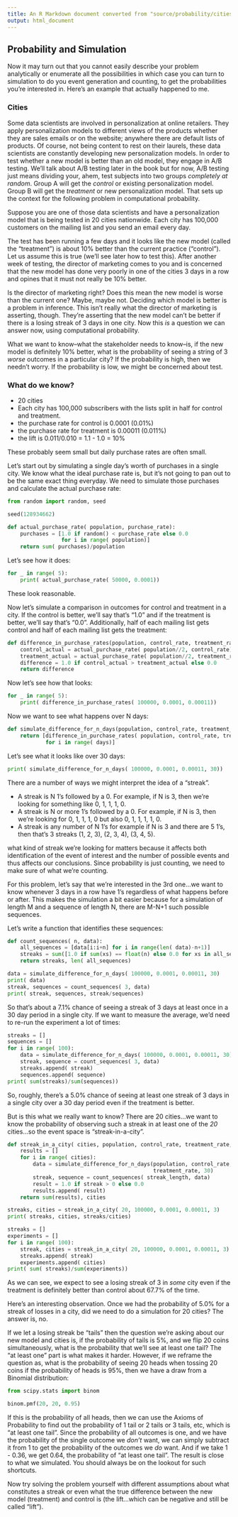 ```yaml
---
title: An R Markdown document converted from "source/probability/cities.ipynb"
output: html_document
---
```


## Probability and Simulation

Now it may turn out that you cannot easily describe your problem analytically or enumerate all the possibilities in which case you can turn to simulation to do you event generation and counting, to get the probabilities you're interested in. Here's an example that actually happened to me.

### Cities

Some data scientists are involved in personalization at online retailers. They apply personalization models to different views of the products whether they are sales emails or on the website; anywhere there are default lists of products. Of course, not being content to rest on their laurels, these data scientists are constantly developing new personalization models. In order to test whether a new model is better than an old model, they engage in A/B testing. We'll talk about A/B testing later in the book but for now, A/B testing just means dividing your, ahem, test subjects into two groups *completely at random*. Group A will get the *control* or existing personalization model. Group B will get the *treatment* or new personalization model. That sets up the context for the following problem in computational probability.

Suppose you are one of those data scientists and have a personalization model that is being tested in 20 cities nationwide. Each city has 100,000 customers on the mailing list and you send an email every day.

The test has been running a few days and it looks like the new model (called the "treatment") is about 10% better than the current practice ("control"). Let us assume this is true (we'll see later how to test this). After another week of testing, the director of marketing comes to you and is concerned that the new model has done very poorly in one of the cities 3 days in a row and opines that it must not really be 10% better.

Is the director of marketing right? Does this mean the new model is worse than the current one? Maybe, maybe not. Deciding which model is better is a problem in inference. This isn't really what the director of marketing is asserting, though. They're asserting that the new model can't be better if there is a losing streak of 3 days in one city. Now this *is* a question we can answer now, using computational probability.

What we want to know--what the stakeholder needs to know--is, if the new model is definitely 10% better, what is the probability of seeing a string of 3 *worse* outcomes in a particular city? If the probability is high, then we needn't worry. If the probability is low, we might be concerned about test.

### What do we know?

* 20 cities
* Each city has 100,000 subscribers with the lists split in half for control and treatment.
* the purchase rate for control is 0.0001 (0.01%)
* the purchase rate for treatment is 0.00011 (0.011%)
* the lift is 0.011/0.010 = 1.1 - 1.0 = 10%

These probably seem small but daily purchase rates are often small.

Let's start out by simulating a single day's worth of purchases in a single city. We know what the ideal purchase rate is, but it's not going to pan out to be the same exact thing everyday. We need to simulate those purchases and calculate the actual purchase rate:

```python
from random import random, seed
```

```python
seed(128934662)
```

```python
def actual_purchase_rate( population, purchase_rate):
    purchases = [1.0 if random() < purchase_rate else 0.0 
                 for i in range( population)]
    return sum( purchases)/population
```

Let's see how it does:

```python
for _ in range( 5):
    print( actual_purchase_rate( 50000, 0.0001))
```

These look reasonable.

Now let's simulate a comparison in outcomes for control and treatment in a city. If the control is better, we'll say that's "1.0" and if the treatment is better, we'll say that's "0.0". Additionally, half of each mailing list gets control and half of each mailing list gets the treatment:

```python
def difference_in_purchase_rates(population, control_rate, treatment_rate):
    control_actual = actual_purchase_rate( population//2, control_rate)
    treatment_actual = actual_purchase_rate( population//2, treatment_rate)
    difference = 1.0 if control_actual > treatment_actual else 0.0
    return difference
```

Now let's see how that looks:

```python
for _ in range( 5):
    print( difference_in_purchase_rates( 100000, 0.0001, 0.00011))
```

Now we want to see what happens over N days:

```python
def simulate_difference_for_n_days(population, control_rate, treatment_rate, days):
    return [difference_in_purchase_rates( population, control_rate, treatment_rate)
            for i in range( days)]
```

Let's see what it looks like over 30 days:

```python
print( simulate_difference_for_n_days( 100000, 0.0001, 0.00011, 30))
```

There are a number of ways we might interpret the idea of a "streak".

* A streak is N 1's followed by a 0. For example, if N is 3, then we're looking for something like 0, 1, 1, 1, 0.
* A streak is N or more 1's followed by a 0. For example, if N is 3, then we're looking for 0, 1, 1, 1, 0 but also 0, 1, 1, 1, 1, 0.
* A streak is any number of N 1's for example if N is 3 and there are 5 1's, then that's 3 streaks (1, 2, 3), (2, 3, 4), (3, 4, 5).

what kind of streak we're looking for matters because it affects both identification of the event of interest and the number of possible events and thus affects our conclusions. Since probability is just counting, we need to make sure of what we're counting.

For this problem, let's say that we're interested in the 3rd one...we want to know whenever 3 days in a row have 1's regardless of what happens before or after. This makes the simulation a bit easier because for a simulation of length M and a sequence of length N, there are M-N+1 such possible sequences.

Let's write a function that identifies these sequences:

```python
def count_sequences( n, data):
    all_sequences = [data[i:i+n] for i in range(len( data)-n+1)]
    streaks = sum([1.0 if sum(xs) == float(n) else 0.0 for xs in all_sequences])
    return streaks, len( all_sequences)
```

```python
data = simulate_difference_for_n_days( 100000, 0.0001, 0.00011, 30)
print( data)
streak, sequences = count_sequences( 3, data)
print( streak, sequences, streak/sequences)
```

So that's about a 7.1% chance of seeing a streak of 3 days at least once in a 30 day period in a single city. If we want to measure the average, we'd need to re-run the experiment a lot of times:

```python
streaks = []
sequences = []
for i in range( 100):
    data = simulate_difference_for_n_days( 100000, 0.0001, 0.00011, 30)
    streak, sequence = count_sequences( 3, data)
    streaks.append( streak)
    sequences.append( sequence)
print( sum(streaks)/sum(sequences))
```

So, roughly, there's a 5.0% chance of seeing at least one streak of 3 days in a single city over a 30 day period even if the treatment is better.

But is this what we really want to know? There are 20 cities...we want to know the probability of observing such a streak in at least one of the *20* cities...so the event space is "streak-in-a-city".

```python
def streak_in_a_city( cities, population, control_rate, treatment_rate, streak_length):
    results = []
    for i in range( cities):
        data = simulate_difference_for_n_days(population, control_rate,
                                              treatment_rate, 30)
        streak, sequence = count_sequences( streak_length, data)
        result = 1.0 if streak > 0 else 0.0
        results.append( result)
    return sum(results), cities
```

```python
streaks, cities = streak_in_a_city( 20, 100000, 0.0001, 0.00011, 3)
print( streaks, cities, streaks/cities)
```

```python
streaks = []
experiments = []
for i in range( 100):
    streak, cities = streak_in_a_city( 20, 100000, 0.0001, 0.00011, 3)
    streaks.append( streak)
    experiments.append( cities)
print( sum( streaks)/sum(experiments))
```

As we can see, we expect to see a losing streak of 3 in *some* city even if the treatment is definitely better than control about 67.7% of the time.

Here's an interesting observation. Once we had the probability of 5.0% for a streak of losses in a city, did we need to do a simulation for 20 cities? The answer is, no.

If we let a losing streak be "tails" then the question we're asking about our new model and cities is, if the probability of tails is 5%, and we flip 20 coins simultaneously, what is the probability that we'll see at least one tail? The "at least one" part is what makes it harder. However, if we reframe the question as, what is the probability of seeing 20 heads when tossing 20 coins if the probability of heads is 95%, then we have a draw from a Binomial distribution:

```python
from scipy.stats import binom
```

```python
binom.pmf(20, 20, 0.95)
```

If this is the probability of all heads, then we can use the Axioms of Probability to find out the probability of 1 tail or 2 tails or 3 tails, etc, which is "at least one tail". Since the probability of all outcomes is one, and we have the probability of the single outcome we *don't* want, we can simply subtract it from 1 to get the probability of the outcomes we *do* want. And if we take 1 - 0.36, we get 0.64, the probability of "at least one tail". The result is close to what we simulated. You should always be on the lookout for such shortcuts.

Now try solving the problem yourself with different assumptions about what constitutes a streak or even what the true difference between the new model (treatment) and control is (the lift...which can be negative and still be called "lift").

